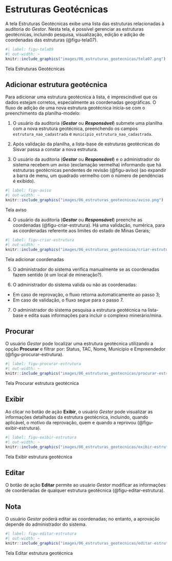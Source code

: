 # Estruturas Geotécnicas {#sec-estruturas}

A tela Estruturas Geotécnicas exibe uma lista das estruturas relacionadas à auditoria do *Gestor*. Nesta tela, é possível gerenciar as estruturas geotécnicas, incluindo pesquisa, visualização, edição e adição de coordenadas das estruturas (@figu-tela07).

::: {#figu-tela07}
```r
#| label: figu-tela09
#| out-width: ~
knitr::include_graphics("images/06_estruturas_geotecnicas/tela07.png")
```
Tela Estruturas Geotécnicas
:::

## Adicionar estrutura geotécnica
Para adicionar uma estrutura geotécnica à lista, é imprescindível que os dados estejam corretos, especialmente as coordenadas geográficas. O fluxo de adição de uma nova estrutura geotécnica inicia-se com o preenchimento da planilha-modelo:

1. O usuário da auditoria (***Gestor*** ou ***Responsável***) submete uma planilha com a nova estrutura geotécnica, preenchendo os campos `estrutura_nao_cadastrada` e `municipio_estrutura_nao_cadastrada`.

2. Após validação da planilha, a lista-base de estruturas geotécnicas do Sisvar passa a constar a nova estrutura.

3. O usuário da auditoria (***Gestor*** ou ***Responsável***) e o administrador do sistema recebem um aviso (exclamação vermelha) informando que há estruturas geotécnicas pendentes de revisão (@figu-aviso) (ao expandir a barra de menu, um quadrado vermelho com o número de pendências é exibido).

::: {#figu-aviso}
```r
#| label: figu-aviso
#| out-width: ~
knitr::include_graphics("images/06_estruturas_geotecnicas/aviso.png")
```
Tela aviso
:::

4. O usuário da auditoria (***Gestor*** ou ***Responsável***) preenche as coordenadas (@figu-criar-estrutura). Há uma validação, numérica, para as coordenadas referente aos limites do estado de Minas Gerais;

::: {#figu-criar-estrutura}
```r
#| label: figu-criar-estrutura
#| out-width: ~
knitr::include_graphics("images/06_estruturas_geotecnicas/criar-estrutura.png")
```
Tela adicionar coordenadas
:::

5. O administrador do sistema verifica manualmente se as coordenadas fazem sentido (é um local de mineração?).

6. O administrador do sistema valida ou não as coordenadas:
- Em caso de reprovação, o fluxo retorna automaticamente ao passo 3;
- Em caso de validação, o fluxo segue para o passo 7.

7. O administrador do sistema pesquisa a estrutura geotécnica na lista-base e edita suas informações para incluir o complexo minerário/mina.

## Procurar
O usuário *Gestor* pode localizar uma estrutura geotécnica utilizando a opção **Procurar** e filtrar por: Status, TAC, Nome, Município e Empreendedor (@figu-procurar-estrutura). 

::: {#figu-procurar-estrutura}
```r
#| label: figu-procurar-estrutura
#| out-width: ~
knitr::include_graphics("images/06_estruturas_geotecnicas/procurar-estrutura.png")
```
Tela Procurar estrutura geotécnica
:::

## Exibir
Ao clicar no botão de ação **Exibir**, o usuário *Gestor* pode visualizar as informações detalhadas da estrutura geotécnica, incluindo, quando aplicável, o motivo da reprovação, quem e quando a reprovou (@figu-exibir-estrutura). 

::: {#figu-exibir-estrutura}
```r
#| label: figu-exibir-estrutura
#| out-width: ~
knitr::include_graphics("images/06_estruturas_geotecnicas/exibir-estrutura.png")
```
Tela Exibir estrutura geotécnica
:::

## Editar
O botão de ação **Editar** permite ao usuário *Gestor* modificar as informações de coordenadas de qualquer estrutura geotécnica (@figu-editar-estrutura). 

:::callout-note
## Nota
O usuário *Gestor* poderá editar as coordenadas; no entanto, a aprovação depende do administrador do sistema.
:::

::: {#figu-editar-estrutura}
```r
#| label: figu-editar-estrutura
#| out-width: ~
knitr::include_graphics("images/06_estruturas_geotecnicas/editar-estrutura.png")
```
Tela Editar estrutura geotécnica
:::
